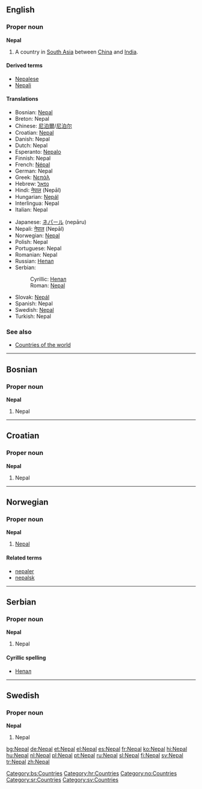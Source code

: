 {{see|Népal}}
==English==
===Proper noun===
'''Nepal'''

# A country in [[South Asia]] between [[China]] and [[India]]. 

====Derived terms====
*[[Nepalese]]
*[[Nepali]]

====Translations====
{{top}}
*Bosnian: [[Nepal#Bosnian|Nepal]] {{m}}
*Breton: Nepal
*Chinese: [[尼泊爾]]/[[尼泊尔]]
*Croatian: [[Nepal#Croatian|Nepal]] {{m}}
*Danish: Nepal
*Dutch: Nepal
*Esperanto: [[Nepalo]]
*Finnish: Nepal
*French: [[Népal]] {{m}}
*German: Nepal
*Greek: [[Νεπάλ]]
*Hebrew: [[נפאל]]
*Hindi: [[नेपाल]] (Nepāl)
*Hungarian: [[Nepál]]
*Interlingua: Nepal
*Italian: Nepal {{m}}
{{mid}}
*Japanese: [[ネパール]] (nepāru)
*Nepali: [[नेपाल#Nepali|नेपाल]] (Nepāl)
*Norwegian: [[#Norwegian|Nepal]]
*Polish: Nepal
*Portuguese: Nepal
*Romanian: Nepal {{n}}
*Russian: [[Непал#Russian|Непал]] {{m}}
*Serbian:
*:Cyrillic: [[Непал#Serbian|Непал]] {{m}}
*:Roman: [[Nepal#Serbian|Nepal]] {{m}}
*Slovak: [[Nepál]]
*Spanish: Nepal
*Swedish: [[Nepal#Swedish|Nepal]]
*Turkish: Nepal
{{bottom}}

===See also===
*[[Countries of the world]]

----

==Bosnian==
===Proper noun===
'''Nepal''' {{m}}
#Nepal
[[Category:bs:Countries]]

----

==Croatian==
===Proper noun===
'''Nepal''' {{m}}
#Nepal
[[Category:hr:Countries]]

----

==Norwegian==
===Proper noun===
[[Category:no:Countries]]
'''Nepal'''
#[[#English|Nepal]]
====Related terms====
*[[nepaler]]
*[[nepalsk]]

----

==Serbian==
===Proper noun===
'''Nepal''' {{m}}
#Nepal
====Cyrillic spelling====
*[[Непал#Serbian|Непал]]
[[Category:sr:Countries]]

----

==Swedish==
===Proper noun===
'''Nepal'''
#Nepal
[[Category:sv:Countries]]

[[bg:Nepal]]
[[de:Nepal]]
[[et:Nepal]]
[[el:Nepal]]
[[es:Nepal]]
[[fr:Nepal]]
[[ko:Nepal]]
[[hi:Nepal]]
[[hu:Nepal]]
[[nl:Nepal]]
[[pl:Nepal]]
[[pt:Nepal]]
[[ru:Nepal]]
[[sl:Nepal]]
[[fi:Nepal]]
[[sv:Nepal]]
[[tr:Nepal]]
[[zh:Nepal]]